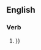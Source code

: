 ==English==

===Verb===
{{en-verb}}

# {{{1|{{Disabled, but not fully incapacitated.}}}}}
#:''{{{2|You hit me in the eye, and I can still see a little bit, but I am decapacitated!}}}''
